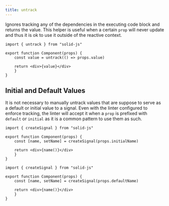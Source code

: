 ```yaml
---
title: untrack
---
```


Ignores tracking any of the dependencies in the executing code block and returns the value. This helper is useful when a certain `prop` will never update and thus it is ok to use it outside of the reactive context.

```tsx title="component.tsx"
import { untrack } from "solid-js"

export function Component(props) {
    const value = untrack(() => props.value)

    return <div>{value}</div>
    }
}
```

## Initial and Default Values

It is not necessary to manually untrack values that are suppose to serve as a default or initial value to a signal. Even with the linter configured to enforce tracking, the linter will accept it when a `prop` is prefixed with `default` or `initial` as it is a common pattern to use them as such.

<TabsCodeBlocks>
<div id="initialValue">

```tsx title="component.tsx" {4}
import { createSignal } from "solid-js"

export function Component(props) {
    const [name, setName] = createSignal(props.initialName)

    return <div>{name()}</div>
    }
}
```
</div>

<div id="defaultValue">

```tsx title="component.tsx" {4}
import { createSignal } from "solid-js"

export function Component(props) {
    const [name, setName] = createSignal(props.defaultName)

    return <div>{name()}</div>
    }
}
```
</div>
</TabsCodeBlocks>